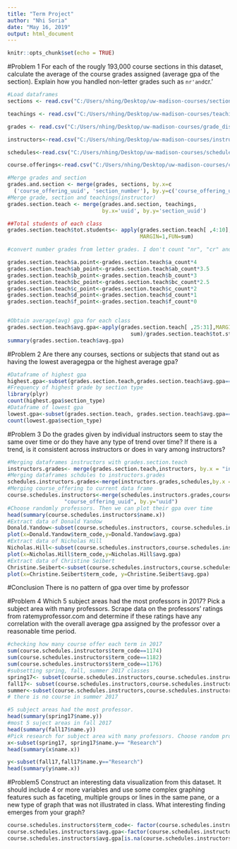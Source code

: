 ```yaml
---
title: "Term Project"
author: "Nhi Soria"
date: "May 16, 2019"
output: html_document
---
```


```r
knitr::opts_chunk$set(echo = TRUE)
```

#Problem 1
For each of the rougly 193,000 course sections in this dataset, calculate the average of the course grades assigned (average gpa of the section). Explain how you handled non-letter grades such as `nr'and `cr.'
```r
#Load dataframes
sections <- read.csv("C:/Users/nhing/Desktop/uw-madison-courses/sections.csv")

teachings <- read.csv("C:/Users/nhing/Desktop/uw-madison-courses/teachings.csv")

grades <- read.csv("C:/Users/nhing/Desktop/uw-madison-courses/grade_distributions.csv") 

instructors<-read.csv("C:/Users/nhing/Desktop/uw-madison-courses/instructors.csv")

schedules<-read.csv("C:/Users/nhing/Desktop/uw-madison-courses/schedules.csv")

course.offerings<-read.csv("C:/Users/nhing/Desktop/uw-madison-courses/course_offerings.csv")

#Merge grades and section
grades.and.section <- merge(grades, sections, by.x=c
  ('course_offering_uuid', 'section_number'), by.y=c('course_offering_uuid', 'number'))
#Merge grade, section and teachings(instructor)
grades.section.teach <- merge(grades.and.section, teachings, 
                              by.x='uuid', by.y='section_uuid')

##Total students of each class
grades.section.teach$tot.students<- apply(grades.section.teach[ ,4:10], 
                                          MARGIN=1,FUN=sum)

#convert number grades from letter grades. I don't count "nr", "cr" and so on

grades.section.teach$a.point<-grades.section.teach$a_count*4
grades.section.teach$ab_point<-grades.section.teach$ab_count*3.5
grades.section.teach$b_point<-grades.section.teach$b_count*3
grades.section.teach$bc_point<-grades.section.teach$bc_count*2.5
grades.section.teach$c_point<-grades.section.teach$c_count*2
grades.section.teach$d_point<-grades.section.teach$d_count*1
grades.section.teach$f_point<-grades.section.teach$f_count*0


#Obtain average(avg) gpa for each class
grades.section.teach$avg.gpa<-apply(grades.section.teach[ ,25:31],MARGIN = 1, FUN =
                                       sum)/grades.section.teach$tot.students
summary(grades.section.teach$avg.gpa)
```

#Problem 2 
Are there any courses, sections or subjects that stand out as having the lowest averagegpa or the highest average gpa?
```r
#Dataframe of highest gpa
highest.gpa<-subset(grades.section.teach,grades.section.teach$avg.gpa==4)
#Frequency of highest grade by section type
library(plyr)
count(highest.gpa$section_type)
#Dataframe of lowest gpa
lowest.gpa<-subset(grades.section.teach, grades.section.teach$avg.gpa==0)
count(lowest.gpa$section_type)
```

#Problem 3
Do the grades given by individual instructors seem to stay the same over time or do they have any type of trend over time? If there is a trend, is it consistent across instructors or does in vary among instructors?
```r
#Merging dataframes instructors with grades.section.teach
instructors.grades<- merge(grades.section.teach,instructors, by.x = "instructor_id", by.y = "id")
#Merging dataframes schdules to instructors.grades
schedules.instructors.grades<-merge(instructors.grades,schedules,by.x = "schedule_uuid", by.y = "uuid")
#Merging course_offering to current data frame
course.schedules.instructors<-merge(schedules.instructors.grades,course.offerings,by.x = 
                  "course_offering_uuid", by.y="uuid")
#Choose randomly professors. Then we can plot their gpa over time
head(summary(course.schedules.instructors$name.x))
#Extract data of Donald Yandow
Donald.Yandow<-subset(course.schedules.instructors, course.schedules.instructors$name.x=="DONALD YANDOW")
plot(x=Donald.Yandow$term_code,y=Donald.Yandow$avg.gpa)
#Extract data of Nicholas Hill
Nicholas.Hill<-subset(course.schedules.instructors,course.schedules.instructors$name.x=="NICHOLAS HILL")
plot(x=Nicholas.Hill$term_code,y=Nicholas.Hill$avg.gpa)
#Extract data of Christine Seibert
Christine.Seibert<-subset(course.schedules.instructors,course.schedules.instructors$name.x=="CHRISTINE SEIBERT")
plot(x=Christine.Seibert$term_code, y=Christine.Seibert$avg.gpa)
```

#Conclusion
There is no pattern of gpa over time by professor

#Problem 4
Which 5 subject areas had the most professors in 2017? Pick a subject area with many professors. Scrape data on the professors' ratings from ratemyprofessor.com and determine if these ratings have any correlation with the overall average gpa assigned by the professor over a reasonable time period.
```r
#checking how many course offer each term in 2017
sum(course.schedules.instructors$term_code==1174)
sum(course.schedules.instructors$term_code==1182)
sum(course.schedules.instructors$term_code==1176)
#subsetting spring, fall, summer 2017 classes
spring17<- subset(course.schedules.instructors,course.schedules.instructors$term_code==1174)
fall17<- subset(course.schedules.instructors,course.schedules.instructors$term_code==1182)
summer<-subset(course.schedules.instructors,course.schedules.instructors$term_code==1176)
# there is no course in summer 2017

#5 subject areas had the most professor. 
head(summary(spring17$name.y))
#most 5 suject areas in fall 2017
head(summary(fall17$name.y))
#Pick research for subject area with many professors. Choose random professors teach Research 
x<-subset(spring17, spring17$name.y== "Research")
head(summary(x$name.x))

y<-subset(fall17,fall17$name.y=="Research")
head(summary(y$name.x))
```

#Problem5
Construct an interesting data visualization from this dataset. It should include 4 or more variables and use some complex graphing features such as faceting, multiple groups or lines in the same pane, or a new type of graph that was not illustrated in class. What interesting finding emerges from your graph?
```r
course.schedules.instructors$term_code<- factor(course.schedules.instructors$term_code)
course.schedules.instructors$avg.gpa<-factor(course.schedules.instructors$avg.gpa)
course.schedules.instructors$avg.gpa[is.na(course.schedules.instructors$avg.gpa)]<-0

```